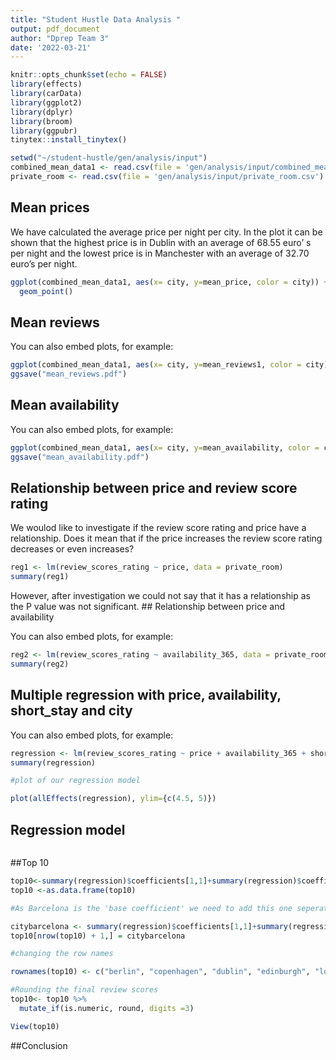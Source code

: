 ```yaml
---
title: "Student Hustle Data Analysis "
output: pdf_document
author: "Dprep Team 3"
date: '2022-03-21'
---
```


```r
knitr::opts_chunk$set(echo = FALSE)
library(effects)
library(carData)
library(ggplot2)
library(dplyr)
library(broom)
library(ggpubr)
tinytex::install_tinytex()
```

```r
setwd("~/student-hustle/gen/analysis/input")
combined_mean_data1 <- read.csv(file = 'gen/analysis/input/combined_mean_data1.csv')
private_room <- read.csv(file = 'gen/analysis/input/private_room.csv')
```

## Mean prices

We have calculated the average price per night per city. In the plot it can be shown that the highest price is in Dublin with an average of 68.55 euro' s per night and the lowest price is in Manchester with an average of 32.70 euro's per night.

```r
ggplot(combined_mean_data1, aes(x= city, y=mean_price, color = city)) +
  geom_point() 
```

## Mean reviews

You can also embed plots, for example:

```r
ggplot(combined_mean_data1, aes(x= city, y=mean_reviews1, color = city)) +geom_point()
ggsave("mean_reviews.pdf")
```

## Mean availability

You can also embed plots, for example:

```r
ggplot(combined_mean_data1, aes(x= city, y=mean_availability, color = city)) +geom_point()
ggsave("mean_availability.pdf")
```

## Relationship between price and review score rating

We woulod like to investigate if the review score rating and price have a relationship. Does it mean that if the price increases the review score rating decreases or even increases?

```r
reg1 <- lm(review_scores_rating ~ price, data = private_room)
summary(reg1)
```
However, after investigation we could not say that it has a relationship as the P value was not significant. 
## Relationship between price and availability

You can also embed plots, for example:

```r
reg2 <- lm(review_scores_rating ~ availability_365, data = private_room)
summary(reg2)
```

## Multiple regression with price, availability, short_stay and city

You can also embed plots, for example:

```r
regression <- lm(review_scores_rating ~ price + availability_365 + short_stay +city, data=private_room)
summary(regression)

#plot of our regression model

plot(allEffects(regression), ylim={c(4.5, 5)})

```

## Regression model
```r

```

##Top 10 
```r
top10<-summary(regression)$coefficients[1,1]+summary(regression)$coefficients[2,1]*combined_mean_data1$mean_price[2:10]+summary(regression)$coefficients[3,1]*combined_mean_data1$mean_availability[2:10]+summary(regression)$coefficients[4,1]+summary(regression)$coefficients[5:13,1] 
top10 <-as.data.frame(top10)

#As Barcelona is the 'base coefficient' we need to add this one seperately

citybarcelona <- summary(regression)$coefficients[1,1]+summary(regression)$coefficients[2,1]*combined_mean_data1$mean_price[1]+summary(regression)$coefficients[3,1]*combined_mean_data1$mean_availability[1]+summary(regression)$coefficients[4,1] 
top10[nrow(top10) + 1,] = citybarcelona

#changing the row names

rownames(top10) <- c("berlin", "copenhagen", "dublin", "edinburgh", "london", "manchester", "munich", "paris", "vienna", "barcelona")

#Rounding the final review scores
top10<- top10 %>%
  mutate_if(is.numeric, round, digits =3)

View(top10)
```

##Conclusion
